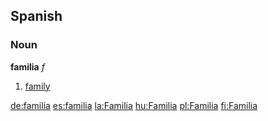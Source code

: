 ==Spanish==

===Noun===
'''familia''' ''f''

# [[family]]

[[de:familia]]
[[es:familia]]
[[la:Familia]]
[[hu:Familia]]
[[pl:Familia]]
[[fi:Familia]]